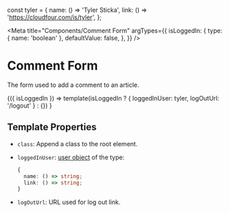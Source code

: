 const tyler = {
  name: () => 'Tyler Sticka',
  link: () => 'https://cloudfour.com/is/tyler',
};

<Meta
  title="Components/Comment Form"
  argTypes={{
    isLoggedIn: {
      type: { name: 'boolean' },
      defaultValue: false,
    },
  }}
/>

# Comment Form

The form used to add a comment to an article.

<Canvas>
  <Story name="Default">
    {({ isLoggedIn }) =>
      template(isLoggedIn ? { loggedInUser: tyler, logOutUrl: '/logout' } : {})
    }
  </Story>
</Canvas>

## Template Properties

- `class`: Append a class to the root element.
- `loggedInUser`: [user object](https://timber.github.io/docs/reference/timber-user/#properties) of the type:

  ```ts
  {
    name: () => string;
    link: () => string;
  }
  ```

- `logOutUrl`: URL used for log out link.
